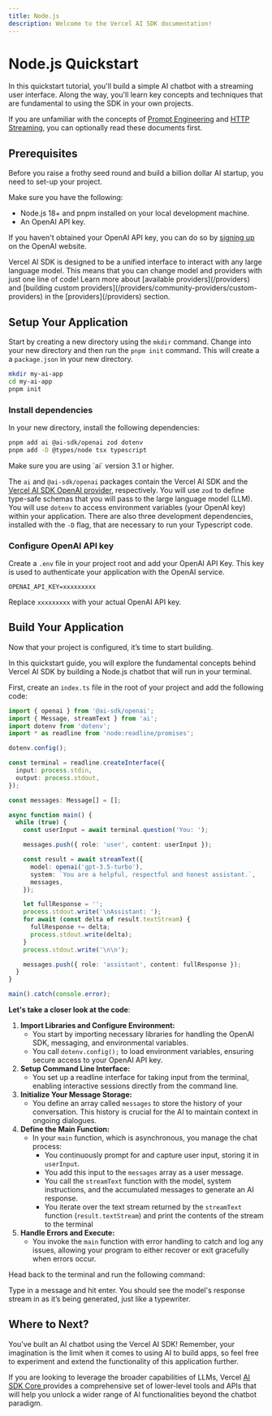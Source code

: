```yaml
---
title: Node.js
description: Welcome to the Vercel AI SDK documentation!
---
```


# Node.js Quickstart

In this quickstart tutorial, you'll build a simple AI chatbot with a streaming user interface. Along the way, you'll learn key concepts and techniques that are fundamental to using the SDK in your own projects.

If you are unfamiliar with the concepts of [Prompt Engineering](/docs/advanced/prompt-engineering) and [HTTP Streaming](/docs/advanced/why-streaming), you can optionally read these documents first.

## Prerequisites

Before you raise a frothy seed round and build a billion dollar AI startup, you need to set-up your project.

Make sure you have the following:

- Node.js 18+ and pnpm installed on your local development machine.
- An OpenAI API key.

If you haven't obtained your OpenAI API key, you can do so by [signing up](https://platform.openai.com/signup/) on the OpenAI website.

<Note>
  Vercel AI SDK is designed to be a unified interface to interact with any large
  language model. This means that you can change model and providers with just
  one line of code! Learn more about [available providers](/providers) and
  [building custom providers](/providers/community-providers/custom-providers)
  in the [providers](/providers) section.
</Note>

## Setup Your Application

Start by creating a new directory using the `mkdir` command. Change into your new directory and then run the `pnpm init` command. This will create a a `package.json` in your new directory.

```bash
mkdir my-ai-app
cd my-ai-app
pnpm init
```

### Install dependencies

In your new directory, install the following dependencies:

```bash
pnpm add ai @ai-sdk/openai zod dotenv
pnpm add -D @types/node tsx typescript
```

<Note type="secondary" fill>
  Make sure you are using `ai` version 3.1 or higher.
</Note>

The `ai` and `@ai-sdk/openai` packages contain the Vercel AI SDK and the [ Vercel AI SDK OpenAI provider](/providers/ai-sdk-providers/openai), respectively. You will use `zod` to define type-safe schemas that you will pass to the large language model (LLM). You will use `dotenv` to access environment variables (your OpenAI key) within your application. There are also three development dependencies, installed with the `-D` flag, that are necessary to run your Typescript code.

### Configure OpenAI API key

Create a `.env` file in your project root and add your OpenAI API Key. This key is used to authenticate your application with the OpenAI service.

<Snippet text="touch .env" />

```env filename=".env"
OPENAI_API_KEY=xxxxxxxxx
```

Replace `xxxxxxxxx` with your actual OpenAI API key.

## Build Your Application

Now that your project is configured, it’s time to start building.

In this quickstart guide, you will explore the fundamental concepts behind Vercel AI SDK by building a Node.js chatbot that will run in your terminal.

First, create an `index.ts` file in the root of your project and add the following code:

```ts filename="index.ts"
import { openai } from '@ai-sdk/openai';
import { Message, streamText } from 'ai';
import dotenv from 'dotenv';
import * as readline from 'node:readline/promises';

dotenv.config();

const terminal = readline.createInterface({
  input: process.stdin,
  output: process.stdout,
});

const messages: Message[] = [];

async function main() {
  while (true) {
    const userInput = await terminal.question('You: ');

    messages.push({ role: 'user', content: userInput });

    const result = await streamText({
      model: openai('gpt-3.5-turbo'),
      system: `You are a helpful, respectful and honest assistant.`,
      messages,
    });

    let fullResponse = '';
    process.stdout.write('\nAssistant: ');
    for await (const delta of result.textStream) {
      fullResponse += delta;
      process.stdout.write(delta);
    }
    process.stdout.write('\n\n');

    messages.push({ role: 'assistant', content: fullResponse });
  }
}

main().catch(console.error);
```

**Let's take a closer look at the code**:

1. **Import Libraries and Configure Environment:**
   - You start by importing necessary libraries for handling the OpenAI SDK, messaging, and environmental variables.
   - You call `dotenv.config();` to load environment variables, ensuring secure access to your OpenAI API key.
2. **Setup Command Line Interface:**
   - You set up a readline interface for taking input from the terminal, enabling interactive sessions directly from the command line.
3. **Initialize Your Message Storage:**
   - You define an array called `messages` to store the history of your conversation. This history is crucial for the AI to maintain context in ongoing dialogues.
4. **Define the Main Function:**
   - In your `main` function, which is asynchronous, you manage the chat process:
     - You continuously prompt for and capture user input, storing it in `userInput`.
     - You add this input to the `messages` array as a user message.
     - You call the `streamText` function with the model, system instructions, and the accumulated messages to generate an AI response.
     - You iterate over the text stream returned by the `streamText` function (`result.textStream`) and print the contents of the stream to the terminal
5. **Handle Errors and Execute:**
   - You invoke the `main` function with error handling to catch and log any issues, allowing your program to either recover or exit gracefully when errors occur.

Head back to the terminal and run the following command:

<Snippet text="pnpm tsx src/index.ts" />

Type in a message and hit enter. You should see the model's response stream in as it’s being generated, just like a typewriter.

## Where to Next?

You've built an AI chatbot using the Vercel AI SDK! Remember, your imagination is the limit when it comes to using AI to build apps, so feel free to experiment and extend the functionality of this application further.

If you are looking to leverage the broader capabilities of LLMs, Vercel [ AI SDK Core ](/docs/ai-sdk-core) provides a comprehensive set of lower-level tools and APIs that will help you unlock a wider range of AI functionalities beyond the chatbot paradigm.
